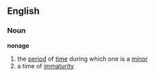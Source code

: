 ==English==
=== Noun ===
'''nonage'''
# the [[period]] of [[time]] during which one is a [[minor]]
# a time of [[immaturity]]